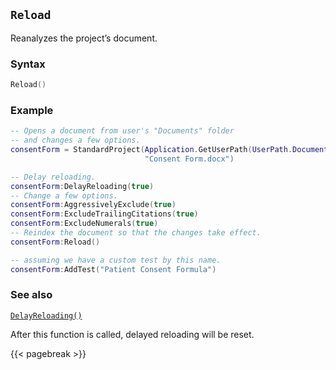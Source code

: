 ## `Reload` {#standard-reload}

Reanalyzes the project's document.

### Syntax {-}

``` .lua
Reload()
```

### Example\index{examples!adding tests} {-}

``` .lua
-- Opens a document from user's "Documents" folder
-- and changes a few options.
consentForm = StandardProject(Application.GetUserPath(UserPath.Documents) ..
                              "Consent Form.docx")

-- Delay reloading.
consentForm:DelayReloading(true)
-- Change a few options.
consentForm:AggressivelyExclude(true)
consentForm:ExcludeTrailingCitations(true)
consentForm:ExcludeNumerals(true)
-- Reindex the document so that the changes take effect.
consentForm:Reload()

-- assuming we have a custom test by this name.
consentForm:AddTest("Patient Consent Formula")
```

### See also {-}

[`DelayReloading()`](#standard-delayreloading)

::: {.callout-note}
After this function is called, delayed reloading will be reset.
:::

{{< pagebreak >}}
